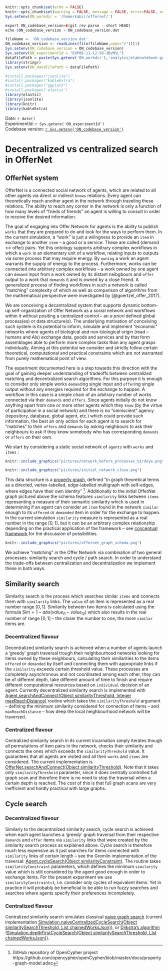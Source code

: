 ```r
knitr::opts_chunk$set(echo = FALSE)
knitr::opts_chunk$set(warning = FALSE, message = FALSE, error=FALSE, output=FALSE, source = FALSE)
Sys.setenv(ON_workdir = '/home/kabir/offernet/')
```

```r
export ON_codebase_version=$(git rev-parse --short HEAD)
echo $ON_codebase_version > ON_codebase_version.dat
```

```r
fileName <- 'ON_codebase_version.dat'
ON_codebase_version <- readLines(file(fileName,open="r"))[1]
Sys.setenv(ON_codebase_version = ON_codebase_version)
Sys.setenv(ON_experimentId = "EXP08-11-12-58-3BvMSL")
dataFilePath = paste(Sys.getenv('ON_workdir'),'analysis/elabnotebook-generate/tmp/',Sys.getenv('ON_experimentId'),'.json', sep="")
library(stringr)
Sys.setenv(ON_dataFilePath = dataFilePath)

#install.packages("jsonlite")
#install.packages("kableExtra")
#install.packages("ggplot2")
#install.packages('elastic')
library(elastic)
library(jsonlite)
library(knitr)
library(kableExtra)
```

Date: `r date()` <br/>
ExperimentId: `r Sys.getenv('ON_experimentId')` <br/>
Codebase version: [`r Sys.getenv('ON_codebase_version')`](`r paste('https://github.com/singnet/offernet/commit/',Sys.getenv('ON_codebase_version'),sep="")`) <br/>

# Decentralized vs centralized search in OfferNet

## OfferNet system

OfferNet is a connected social network of agents, which are related to all other agents via direct or indirect `knows` relations. Every agent can theoretically reach another agent in the network through traveling these relations. The ability to reach any corner in the network is only a function of how many levels of "frieds of friends" an agent is willing to consult in order to receive the desired information.

The goal of engaging into Offer Network for agents is the ability to publish `works` that they are prepared to do and look for the ways to perform them. In the current simulation, a "work" is just a wilingness to provide an `item` in exchange to another `item` -- a good or a service. These are called {demand <-> offer} pairs. Yet this ontology supports arbitrary complex workflows in which a `work` is an elementary unit of a workflow, relating inputs to outputs via some process that may require energy. By `owning` a work an agent warrants the supply of energy to the process. Furthermore, works can be connected into arbitrary complex workflows -- a work owned by one agent can `demand` input from a work owned by its distant neibgbours and `offer` output to a work that `demands` it and is owned by a close friend. A generalized process of finding workflows in such a network is called "matching" complexity of which as well as comparison of algorithms from the mathematical perspective were investigated by [@goertzel_offer_2017].

We are conceiving a decantralized system that supports dynamic bottom-up self-organization of Offer Network as a social network and workflows within it without positing a centralized control -- an *a priori* defined global process(es) or data structure(s). The underlying motivation of conceiving such system is its potential to inform, simulate and implement "economic" networks where agents of biological and non-biological origin (read -- humans and AIs) exchange data, goods and services and by that form assemblages able to perform more complex tasks than any agent grasps individually. Aiming at this potential we consider and strictly follow certain theoretical, computational and practical constraints which are not warranted from purely mathematical point of view.

The experiment documented here is a step towards this direction with the goal of gaining deeper understanding of tradeoffs between centralized matching and decentralized search algorithms. For this purpose it is enough to consider only simple works `demand`ing single input and `offer`ing single output without any energies required for the exchange to happen. A workflow in this case is a simple chain of an arbitrary number of works connected via their `demands` and `offers`. Since agents initially do not know anything apart from one or more other agents which they `know` (by the virtue of participation in a social network) and there is no "omniscient" agency (repository, database, global agent, etc.) which could provide such information, the best an only action for each agent is to search for "matches" to their `offers` and `demands` by asking neighbours to ask their neighbours to ask if they know somebody who has corresponding `demands` or `offers` on their own.  

We start by considering a static social network of `agents` with `works` and `items` :
```r
knitr::include_graphics("pictures/network_before_processes_birdeye.png")
```

```r
knitr::include_graphics("pictures/initial_network_close.png")
```


This data structure is a [property graph](https://github.com/opencypher/openCypher/blob/master/docs/property-graph-model.adoc), defined "in graph theoretical terms as a directed, vertex-labelled, edge-labelled multigraph with self-edges, where edges have their own identity" [^1]. Additionally to the initial OfferNet graph pictured above the schema features `similarity` links between `items` representing a measure of their semantic similarity which is used in determining if an agent can consider an `item` found in the network `similar` enough to its `offered` or `demanded` item in order for the exchange to happen. In the current simulation `similarity` measure is represented as a real number in the range $[0,1]$, but it can be an arbitrary complex relationship depending on the practical application of the framework -- see [conceptual framework](https://singnet.github.io/offernet/public/offernet-documentation/conceptual-framework.html#description-of-items-of-exchange) for the discussion of possibilities.  

[^1]: GitHub repository of OpenCypher project  https://github.com/opencypher/openCypher/blob/master/docs/property-graph-model.adoc

```r
knitr::include_graphics("pictures/offernet_graph_schema.png")
```

We achieve "matching" in the Offer Network via combination of two general processes: similarity search and cycle / path search. In order to understand the trade-offs between centralization and decentralization we implement these in both ways.

## Similarity search

Similarity search is the process which searches similar `items` and connects them with `similarity` links. The `value` of an item is represented as a real number range $[0,1]$. Similarity between two items is calculated using the formula $Sim = 1 - abs(value_{i1} - value_{i2})$ which also results in the real number of range $[0,1]$ -- the closer the number to one, the more `similar` items are. 

### Decentralized flavour

Decentralized similarity search is achieved when a number of agents launch a 'greedy' graph traversal trough their neighbourhood networks looking for items owned by these neighbours, calculating their similarities to the items `offered` or `demanded` by itself and connecting them with appropriate links if the `similarity` exceeds certain threshold value. These processes are completely asynchronous and not coordinated among each other, they can be of different depth, take different amount of time to finish and require different computational resources based on `individual` decision of an agent. Currently decentralized similarity search is implemented with [Agent.searchAndConnect(Object similarityThreshold, Integer maxReachDistance)](https://github.com/kabirkbr/offernet/blob/665627a36cee2a8c247ce015f5d8931e3c40e243/src/main/groovy/Agent.groovy#L364) routine which takes the `similarityThreshold` argument -- defining the minimum similarity considered for connection of items -- and `maxReachDistance` -- how deep the local neighbourhood network will be traversed.

### Centralized flavour

Centralized similarity search in its current incarnation simply iterates though all permutations of item pairs in the network, checks their similarity and connects the ones which exceeds the `similarityThreshold` value. It guarantees that all agents are visited and all their `works` and `items` are considered. The current implementation is [OfferNet.searchAndConnect(Object similarityThreshold)](https://github.com/kabirkbr/offernet/blob/665627a36cee2a8c247ce015f5d8931e3c40e243/src/main/groovy/OfferNet.groovy#L637). Note that it takes only `similarityThreshold` parameter, since it does centrally controlled full graph scan and therefore there is no need to stop the traversal when a certain depth is reached. The cost of this is that full graph scans are very inefficient and hardly practical with large graphs. 

## Cycle search

### Decentralized flavour

Similarly to the decentralized similarity search, cycle search is achieved when each agent launches a 'greedy' graph traversal from their respective `demands` and `offer` items via `similarity` links that were created by the similarity search process as explained above. Cycle search is therefore much less expensive as it just searches for items connected with `similarity` links of certain length -- see the Gremlin implementation of the traversal: [Agent.cycleSearch(Object similarityConstraint)](https://github.com/kabirkbr/offernet/blob/665627a36cee2a8c247ce015f5d8931e3c40e243/src/main/groovy/Agent.groovy#L666). The routine takes `similarityConstraint` parameters, which defines the minimum `similarity` value which is still considered by the agent good enough in order to exchange items. For the present experiment we use `similarityConstraint=1`, i.e. consider only cycles of equivalent items. Yet in practice it will probably be beneficial to be able to run fuzzy searches and searches where agents specify their preferences incompletely.

### Centralized flavour

Centralized similarity search simulates classical [naive graph search](https://www.coursera.org/lecture/algorithms-on-graphs/naive-algorithm-BVj0X) (current implementation [Simulation.naiveCentralizedCycleSearch(Object similaritySearchThreshold, List chainedWorksJson)](https://github.com/kabirkbr/offernet/blob/665627a36cee2a8c247ce015f5d8931e3c40e243/src/main/groovy/Simulation.groovy#L414)), or [Dijkstra's algorithm](https://www.coursera.org/lecture/algorithms-on-graphs/dijkstras-algorithm-intuition-and-example-ZS5pm) ([Simulation.depthFirstCycleSearch(Object similaritySearchThreshold, List chainedWorksJson)](https://github.com/kabirkbr/offernet/blob/665627a36cee2a8c247ce015f5d8931e3c40e243/src/main/groovy/Simulation.groovy#L464)). 


